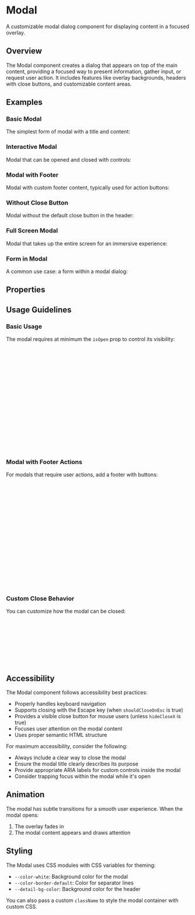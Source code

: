 

<Meta of={ModalStories} />

# Modal

A customizable modal dialog component for displaying content in a focused overlay.

## Overview

The Modal component creates a dialog that appears on top of the main content, providing a focused way to present information, gather input, or request user action. It includes features like overlay backgrounds, headers with close buttons, and customizable content areas.

## Examples

### Basic Modal

The simplest form of modal with a title and content:

<Canvas of={ModalStories.Default} />

### Interactive Modal

Modal that can be opened and closed with controls:

<Canvas of={ModalStories.Interactive} />

### Modal with Footer

Modal with custom footer content, typically used for action buttons:

<Canvas of={ModalStories.WithFooter} />

### Without Close Button

Modal without the default close button in the header:

<Canvas of={ModalStories.WithoutCloseButton} />

### Full Screen Modal

Modal that takes up the entire screen for an immersive experience:

<Canvas of={ModalStories.FullScreen} />

### Form in Modal

A common use case: a form within a modal dialog:

<Canvas of={ModalStories.FormModal} />

## Properties

<Controls />

## Usage Guidelines

### Basic Usage

The modal requires at minimum the `isOpen` prop to control its visibility:

```jsx
import { Modal } from '@exogee/graphweaver-admin-ui-components';
import { useState } from 'react';

function MyComponent() {
	const [isOpen, setIsOpen] = useState(false);

	return (
		<>
			<button onClick={() => setIsOpen(true)}>Open Modal</button>

			<Modal
				isOpen={isOpen}
				onRequestClose={() => setIsOpen(false)}
				title="My Modal"
				modalContent={<div>Modal content goes here</div>}
			/>
		</>
	);
}
```

### Modal with Footer Actions

For modals that require user actions, add a footer with buttons:

```jsx
<Modal
	isOpen={isOpen}
	onRequestClose={() => setIsOpen(false)}
	title="Confirm Action"
	modalContent={<p>Are you sure you want to proceed?</p>}
	footerContent={
		<div style={{ display: 'flex', justifyContent: 'flex-end', gap: '10px' }}>
			<Button onClick={() => setIsOpen(false)}>Cancel</Button>
			<Button
				onClick={() => {
					// Perform action
					setIsOpen(false);
				}}
			>
				Confirm
			</Button>
		</div>
	}
/>
```

### Custom Close Behavior

You can customize how the modal can be closed:

```jsx
<Modal
	isOpen={isOpen}
	onRequestClose={() => setIsOpen(false)}
	title="Custom Close Behavior"
	modalContent={<p>Click outside or press ESC to close</p>}
	shouldCloseOnOverlayClick={true}
	shouldCloseOnEsc={true}
/>
```

## Accessibility

The Modal component follows accessibility best practices:

- Properly handles keyboard navigation
- Supports closing with the Escape key (when `shouldCloseOnEsc` is true)
- Provides a visible close button for mouse users (unless `hideCloseX` is true)
- Focuses user attention on the modal content
- Uses proper semantic HTML structure

For maximum accessibility, consider the following:

- Always include a clear way to close the modal
- Ensure the modal title clearly describes its purpose
- Provide appropriate ARIA labels for custom controls inside the modal
- Consider trapping focus within the modal while it's open

## Animation

The modal has subtle transitions for a smooth user experience. When the modal opens:

1. The overlay fades in
2. The modal content appears and draws attention

## Styling

The Modal uses CSS modules with CSS variables for theming:

- `--color-white`: Background color for the modal
- `--color-border-default`: Color for separator lines
- `--detail-bg-color`: Background color for the header

You can also pass a custom `className` to style the modal container with custom CSS.
